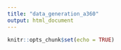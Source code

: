 ```yaml
---
title: "data_generation_a360"
output: html_document
---
```


```r
knitr::opts_chunk$set(echo = TRUE)
```


